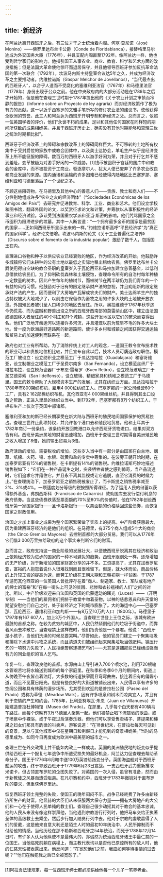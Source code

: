 ```yaml
---
---
---
```

title: ·新经济
---




在阿兰达离开西班牙之后，有三位才干之士统治着内阁。何塞·莫尼诺（José Monino）——佛罗里达布兰卡公爵（Conde de Floridablanca），接替格里马尔迪成为外交国务大臣（1776年），并且支配内阁直至1792年。像阿兰达一样，他也受到哲学家们的影响力。他指引国王从事农业、商业、教育、科学和艺术方面的改良措施；但是法国大革命使他惊吓而退居保守，并且他领导西班牙参加反抗革命法国的第一次联合（1792年）。坎波马内斯主持皇室会议达5年之久，并成为经济改革之主要推动者。约维拉诺斯（Gaspar Melchor de Jovellanos），“当代最杰出的西班牙人”，以合乎人道而不受腐化的塞维利亚法官（1767年）和马德里法官（1778年）身份出现于公众之前。他在中央政府内的大部分活动是在1789年之后才开始的，但是他在查理三世时期于1787年提出他的《关于农业计划之审慎而冷静的报告》（Informe sobre un Proyecto de ley agraria）而对经济政策作了极为有力的贡献。这一以近乎西塞罗的文雅手笔所写的修订农业法的建议书，使他获得全欧洲的赞誉。此三人和阿兰达为西班牙开明专制和新经济之父。总而言之，依照一位英国学者的评价，他们“永世不朽的成果，足以和其他任何国家在同样短的期间所获致的成果相媲美。并且于西班牙历史上，确实没有其他时期能够和查理三世之统治时期相比拟”。

西班牙于经济改革上的障碍和宗教改革上的障碍同样巨大。不可移转的土地所有权集中于受封爵位的家族中或教会团体中，以及美士达协会，羊毛生产似乎是经济变革上所不能征服的障碍。数百万的西班牙人以游手好闲为荣，并且对于行乞并不感到羞耻，变革被疑为对游手好闲的一种威胁。[1]钱币被囤积于宫廷的国库中和教会的金库中，而不被投资于工商业。驱逐摩尔人、犹太人便已废弃了许多农业改良和商业发展的来源。国内通讯和运输的许多困难已经使得内陆地区比巴塞罗那、塞维利亚和马德里落后了一个世纪之多。

不顾这些阻碍物，在马德里及其他中心的善意人们——贵族、教士和商人们——不分性别地组成许多“农业之友的经济团体”（“Sociedades Económicas de los Amigos del Pais”）去研究并促进教育、科学、工业、商业和艺术。他们设立学校和图书馆，翻译外国的论文，以奖赏征求论文和计策，并筹款以从事积极性的经济事业和经济试验。承认受到法国重农学派和亚当·斯密的影响，他们咒骂国家之金币囤积为阻滞进步的坟墓，其中一人断言道：“一个拥有最多金币的国家是最贫困的国家……正如同西班牙所显示出来的一样。”约维拉诺斯高呼“平民经济学”为“真正的国家科学”。经济论文倍增。坎波马内斯的论文《关于工业普遍化之培养》（Discurso sobre el fomento de la industria popular）激励了数千人，包括国王在内。

查理进口谷物和种子以供应农业已经衰败的地区，作为经济改革的开始。他鼓励许多城镇将它们未耕种的公有土地以最低之实际地租出租给农民。佛罗里达布兰卡公爵使用得自空缺的教会圣职的皇室岁入于瓦伦西亚和马拉加建立慈善基金，以低利息借款给农民们。为了抑制砍伐森林和土壤侵蚀，查理命令所有的自治村每年种植一定数量的树木。因此产生每年的植树节，而植树节在两半球仍为我们青年的一个有益的风俗习惯。他鼓励对于旧有的限定继承财产法的忽视，并且劝阻新的限定继承财产法的产生，因而便利了大房地产瓦解成农夫们的财产。美士达绵羊生产的独占特权被大大地减少了，以前由它保留作为畜牧之用的许多大块的土地被开放农垦。外国殖民者被引至人口稀少的地区去居住。所以，奥拉维德于1767年秋季迄今仍荒芜、而为盗贼和野兽出没之所的西班牙西南部的莫雷纳山区中，建立由法国或德国移入者居住的40个村庄和11个城镇，这些开发地区以它们的繁荣而变得出名。他们广泛地开凿运河以连接许多河流，并且灌溉以前为荒旱不毛的许多大块土地。曾一度为欧洲最好道路网的新道路网，使许多乡村和城镇之间因获得交通运输和贸易上的加速便利而联系在一起。

政府也对工业有所帮助。为了消除传统上对工人的观念，一道国王敕令宣布技术性的职业可以和贵族地位相比较，并且宣布自此以后，技术人员可膺选政府职位。模范工厂被设立：设立纺织业之模范工厂于瓜达拉哈拉（Guadalajara）和塞哥维亚，设立制帽业之模范工厂于圣费尔南多（San Fernando），设立模范丝织厂于塔拉韦拉，设立模范瓷器厂于布恩·雷蒂罗（Buen Retiro），设立模范玻璃工厂于圣艾德芬索（San Ildelfonso），设立玻璃、精细家具和绣帷之模范工厂于马德里。国王的敕令帮助了大规模资本生产的发展，尤其在纺织业方面。瓜达拉哈拉于1780年有800架织布机，雇用4 000位纺织工人。巴塞罗那的一家公司经营60个工厂，具有2 162部棉纺织布机。瓦伦西亚有4 000架缫丝机，并且得到其出口设备之帮助，正进入里昂的丝织业当中。到1792年，巴塞罗那有8万个纺织工人，于棉布生产上仅次于英国中部诸郡。

塞维利亚和加的斯已经长期享受在新大陆与西班牙的殖民地间国家保护的贸易独占。查理三世终止此项特权，并允许各个港口去和殖民地贸易。他和土耳其于1782年商订一份条约，该条约开放回教港口以允许西班牙货物进口，结果对双方皆有利。西班牙美洲属地的财富迅速增加，西班牙于查理三世时期得自美洲殖民地之收入增加了8倍，她的输出贸易为3倍。

政府活动的增加，需要税收的增加。这些岁入当中有一部分是由国家在白兰地、烟草、纸棉、火药、铅、水银、硫黄和盐的专卖中筹集的。在波旁王朝开始时期，在加泰罗尼亚有15%的销售税，在卡斯提有14%的销售税。约维拉诺斯巧妙地描述销售税如下：“它们在一种产品诞生之时，突袭牺牲者使之感到惊奇，当产品流通时，它们追求它并箝住它，并且永不离其监视或让它逃脱，直至它消费的时候为止。”在查理统治下，加泰罗尼亚之销售税被废止了，而卡斯提之销售税率减至2%、3%或4%。一项适度划分等级的税按照所得课征。为了运用人民的储蓄以获得额外基金，弗朗西斯科（Francisco de Cabarrús）敦劝国库去发行偿付利息的政府债券。当这些债券跌落至票面额的70%至80%的价值时，他在1782年创设西班牙第一家国家银行——圣卡洛斯银行——以票面额的价格赎回这些债券，而恢复国家之财政信用。

治国之才加上事业之成果为整个国家繁荣做了实质上的提高。中产阶级获惠最大，因为重建西班牙经济的是他们的组织。在马德里，有375个商人组成5个大的商会（the Cinco Gremios Mayores）去控制首都的大部分贸易。我们可以从1776年它们借3 000万里拉给政府的这个事实来判断它们的财富。

总而言之，政府支持这一商业阶级的发展壮大，以便使西班牙脱离其在经济和政治上依赖经济较为进步的国家的一种不可避免的趋势。西班牙跟别处一样，逐渐增加的无产阶级，对于新增加的国家财富分享的并不多。工资提高了，尤其在加泰罗尼亚，富裕的人抱怨着说仆人很难找到而且很难留下。但是，就大体而论，商品价格的上升较工资的提高为速，而劳工阶级在王朝末期和王朝初期一样贫困。于1787年游历瓦伦西亚的一位英国人曾批评存在着“商人、制造家、教士、军队或有地产的绅士的富裕”和“在每一街头上可见的贫困、悲惨和衣衫褴褛的人们”之间的对比。所以，中产阶级欢迎来自法国和英国的启蒙运动的曙光（Luces）——（开明专制）——当他们的雇佣者们拥挤于教堂中吻着圣物，以神的慈悲恩典和升天堂的期望安慰他们自己之时，处于新经济之下的城市膨胀了。大的海运中心——巴塞罗那、瓦伦西亚、塞维利亚和加的斯——有8万至10万的人口（1800年）。马德里于1797年有167 607人，加上3万个外国人。当查理三世登上王位之际，该城有欧洲最脏的首都之称。在较为贫穷的城区中，人民仍然倾倒他们的垃圾于街道中，而靠着风雨去冲散它，当查理禁止这样做时，他们指责他是一个暴君。他说：“西班牙是小孩子，当他们洗澡的时候总要哭叫。”尽管如此，他的官员们建立一个聚集垃圾和排除下水道中污物之系统，而且清道夫们被组织起来聚集垃圾当做肥料。镇压行乞的一项努力失败了，人民拒绝警察逮捕乞丐们——尤其是逮捕那些已经组成强而有力的同业组织的盲人乞丐。

年复一年，查理改良他的首都。水源由山上导引进入700个喷水池，利用720根输水管艰苦地将水输送到城市的每个家庭里。在秋季和冬季6个月的期间内，街道上从傍晚至午夜皆点着油灯。大多数的街道狭窄而且弯弯曲曲，接连着旧有的偏僻小道，而且不见夏日阳光。但是有些良好的大街道被铺设出来，人民得以享有许多的空阔公园和具有林荫的漫步场所。尤其受到欢迎的是普拉杜公园（Paseo del Prado）或称为草径（Meadow Walk），因有许多喷泉和树木而凉爽宜人，并且有利于恋情的产生和约会。1785年，比利亚努埃瓦·朱恩（Juan de Villanueva）开始建造普拉杜博物馆（Museo del Prado）。在那里，几乎每个白天都有400辆马车路过，而每个傍晚有3万马德里人聚集一起。他们被禁止唱下流猥亵的歌曲，或于喷泉中作裸浴，或于午夜过后演奏乐器。但他们可以享受售卖橘子、菩提果和榛果之妇女们那具有韵律的叫卖声。游客说道：“在18世纪末，在普拉杜每天可见到的奇景，足以与其他城市中仅在星期日和例假日才能见到的奇景相媲美。”当时的马德里成为、如同今日再度成为欧洲中最美丽的城市之一。

查理三世在外交政策上并不能如内政上一样成功。英国的美洲殖民地的叛变似乎提供给西班牙一个报复七年战争中所遭受损失的最好机会，阿兰达力促查理去帮助革命分子。国王于1776年6月暗中送100万英镑给叛变分子。英国海盗船对于西班牙船运的攻击，终于导致西班牙于1779年6月23日宣战。一支西班牙武力重新攫取米诺卡，但占领直布罗陀的企图失败了。对英国的一次入侵，虽曾有准备，然而由于新教徒之风暴而遭受阻遏。在凡尔赛和约中，西班牙于1783年撤销对于直布罗陀的要求，但重获佛罗里达。

恢复西班牙领土完整的失败，使国王的晚年闷闷不乐。战争已经耗费了许多由新经济所生产的财富。他显赫的大臣们从未征服两大保守力量——拥有大房地产的大公们和一心在于使得人民单纯的教士们。查理自己很少动摇其对于教会的基本忠诚。他的人民从来没有像这样崇拜他，当他遇到宗教游行行列时，他把马车交给正执著圣体的高级教士去乘坐，然后步行加入随员行列中去。他对于宗教的虔敬赢得了人们的爱戴，这是他来自意大利还是陌生人时的最初10年统治中，人民所抑制而不付给他的情感。当他历经在那不勒斯和西班牙之54年统治，而死于1788年12月14日时，有许多人认为他纵使不是最伟大的，亦诚然为统治西班牙诸王中最仁慈的一位国王。当他临死前躺在病榻上，而主教代表询以是否他已原谅所有的敌人时，他的仁慈天性被表露出来。他反问道：“在宽恕他们之前，我应如何等待事情的过去呢？”“他们在触犯我之后已全被宽恕了。”



* * *



[1]阿拉贡法律规定，每一位西班牙绅士都必须供给他每一个儿子一笔养老金。